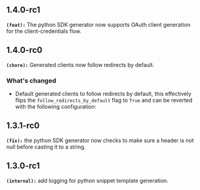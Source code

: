 ## 1.4.0-rc1
**`(feat):`** The python SDK generator now supports OAuth client generation for the client-credentials flow.

## 1.4.0-rc0
**`(chore):`** Generated clients now follow redirects by default.

### What's changed
- Default generated clients to follow redirects by default, this effectively flips the `follow_redirects_by_default` flag to `True` and can be reverted with the following configuration:

## 1.3.1-rc0
**`(fix):`** the python SDK generator now checks to make sure a header is not null before casting it to a string.

## 1.3.0-rc1
**`(internal):`** add logging for python snippet template generation.

